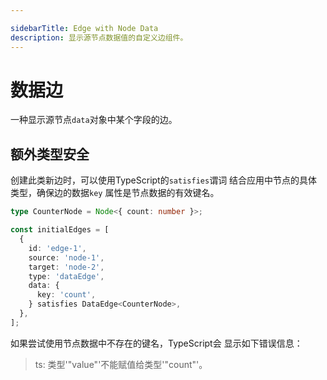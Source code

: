 ```yaml
---

sidebarTitle: Edge with Node Data
description: 显示源节点数据值的自定义边组件。
---
```



# 数据边

一种显示源节点`data`对象中某个字段的边。

<UiComponentViewer id="data-edge" />

## 额外类型安全

创建此类新边时，可以使用TypeScript的`satisfies`谓词
结合应用中节点的具体类型，确保边的数据`key`
属性是节点数据的有效键名。

```ts
type CounterNode = Node<{ count: number }>;

const initialEdges = [
  {
    id: 'edge-1',
    source: 'node-1',
    target: 'node-2',
    type: 'dataEdge',
    data: {
      key: 'count',
    } satisfies DataEdge<CounterNode>,
  },
];
```

如果尝试使用节点数据中不存在的键名，TypeScript会
显示如下错误信息：

> ts: 类型'"value"'不能赋值给类型'"count"'。